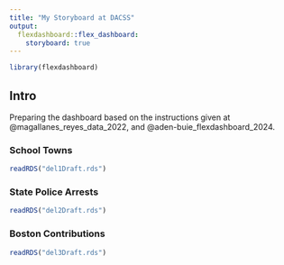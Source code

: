 ```yaml
---
title: "My Storyboard at DACSS"
output: 
  flexdashboard::flex_dashboard:
    storyboard: true
---
```



```r
library(flexdashboard) 
```


## Intro {.sidebar}

Preparing the dashboard based on the instructions given at @magallanes_reyes_data_2022, and @aden-buie_flexdashboard_2024.

### School Towns

```r
readRDS("del1Draft.rds")
```


### State Police Arrests

```r
readRDS("del2Draft.rds")
```



### Boston Contributions

```r
readRDS("del3Draft.rds")
```

